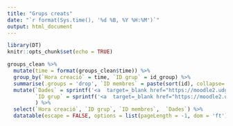 ```yaml
---
title: "Grups creats"
date: "`r format(Sys.time(), '%d %B, %Y %H:%M')`"
output: html_document
---
```


```r
library(DT)
knitr::opts_chunk$set(echo = TRUE)
```

```r
groups_clean %>%
  mutate(time = format(groups_clean$time)) %>%
  group_by(`Hora creació` = time, `ID grup` = id_group) %>%
  summarise(.groups = 'drop', `ID membres` = paste(sort(id), collapse=',')) %>%
  mutate(`Dades` = sprintf('<a  target=_blank href="https://moodle2.udg.edu/pluginfile.php/1890669/mod_folder/content/0/penguins_%s.xlsx">penguins_%s.xlsx</a>', `ID grup`, `ID grup`),
         `ID grup` = sprintf('<a  target=_blank href="https://moodle2.udg.edu/pluginfile.php/1681165/mod_folder/content/0/enunciat1_%s.pdf">%s</a>', `ID grup`, `ID grup`),
         ) %>%
  select(`Hora creació`, `ID grup`, `ID membres`,  `Dades`) %>%
  datatable(escape = FALSE, options = list(pageLength = -1, dom = 'ft'))
```
